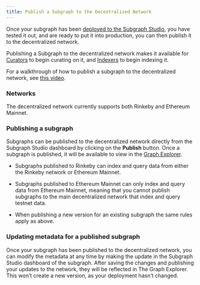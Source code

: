 ```yaml
---
title: Publish a Subgraph to the Decentralized Network
---
```


Once your subgraph has been [deployed to the Subgraph Studio](/deploying/deploy-subgraph-studio), you have tested it out, and are ready to put it into production, you can then publish it to the decentralized network.

Publishing a Subgraph to the decentralized network makes it available for [Curators](/network/curating) to begin curating on it, and [Indexers](/network/indexing) to begin indexing it.

For a walkthrough of how to publish a subgraph to the decentralized network, see [this video](https://youtu.be/HfDgC2oNnwo?t=580).

### Networks

The decentralized network currently supports both Rinkeby and Ethereum Mainnet.

### Publishing a subgraph

Subgraphs can be published to the decentralized network directly from the Subgraph Studio dashboard by clicking on the **Publish** button. Once a subgraph is published, it will be available to view in the [Graph Explorer](https://thegraph.com/explorer/).

- Subgraphs published to Rinkeby can index and query data from either the Rinkeby network or Ethereum Mainnet.

- Subgraphs published to Ethereum Mainnet can only index and query data from Ethereum Mainnet, meaning that you cannot publish subgraphs to the main decentralized network that index and query testnet data.

- When publishing a new version for an existing subgraph the same rules apply as above.

### Updating metadata for a published subgraph

Once your subgraph has been published to the decentralized network, you can modify the metadata at any time by making the update in the Subgraph Studio dashboard of the subgraph. After saving the changes and publishing your updates to the network, they will be reflected in The Graph Explorer. This won’t create a new version, as your deployment hasn’t changed.
